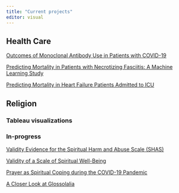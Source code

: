 ```yaml
---
title: "Current projects"
editor: visual
---
```


## Health Care

[Outcomes of Monoclonal Antibody Use in Patients with COVID-19](http://mabs.jackhuber.org)

[Predicting Mortality in Patients with Necrotizing Fasciitis: A Machine Learning Study](http://necrotizingfasciitis.jackhuber.org)

[Predicting Mortality in Heart Failure Patients Admitted to ICU](http://mortality.jackhuber.org)

## Religion

### Tableau visualizations


### In-progress

[Validity Evidence for the Spiritual Harm and Abuse Scale (SHAS)](https://spiritual-abuse.jackhuber.org)

[Validity of a Scale of Spiritual Well-Being](http://spiritual-well-being.jackhuber.org)

[Prayer as Spiritual Coping during the COVID-19 Pandemic](https://covid-prayer.jackhuber.org/)

[A Closer Look at Glossolalia](https://tongues.jackhuber.org/)
